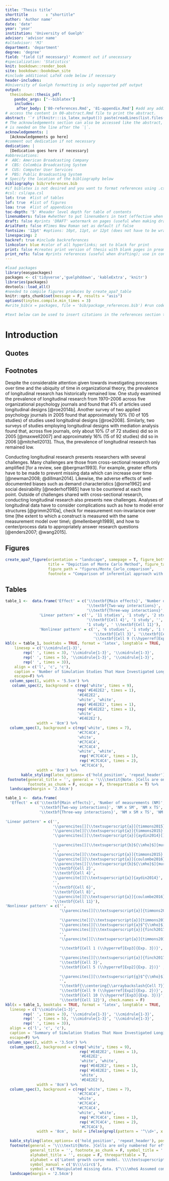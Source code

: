 ```yaml
---
title: 'Thesis title'
shorttitle        : "shortitle"
author: 'Author name'
date: 'date'
year: 'year'
institution: 'University of Guelph'
advisor: 'advisor name'
#altadvisor: 'MJ' 
department: 'department'
degree: 'degree'
field: 'field (if necessary)' #comment out if unecessary 
#specialization: 'Statistics'
knit: bookdown::render_book
site: bookdown::bookdown_site
#include additional LaTeX code below if necessary 
header-includes:
#University of Guelph formatting is only supported pdf output 
output:
  thesisdown::thesis_pdf: 
    pandoc_args: ["--biblatex"]
    includes:
     after_body: ['80-references.Rmd', '81-appendix.Rmd'] #add any additional files to be compiled after the main text
# access the content in 00-abstract.Rmd file to print the abstract. 
abstract: '`r if(knitr:::is_latex_output()) paste(readLines(list.files(path = here::here(),pattern = "00--abstract.Rmd", recursive = TRUE, full.names = TRUE)), collapse = "\n  ")`'
# The acknowledgements section can also be accessed like the abstract, or simply printed from the YAML header as shown below. Note that a tab 
# is needed on the line after the `|`.
acknowledgements: |
  [Acknowledgements go here]
#comment out dedication if not necessary
dedication: |
  [Dedication goes here if necessary] 
#abbreviations:
#  ABC: American Broadcasting Company
#  CBS: Colombia Broadcasting System
#  CUS: Computer User Services
#  PBS: Public Broadcasting System
# Specify the location of the bibliography below
bibliography: bib/references.bib
#if biblatex is not desired and you want to format references using .csl file, uncomment line below 
#csl: csl/apa.csl 
lot: true  #list of tables 
lof: true  #list of figures
loa: true  #list of appendices
toc-depth: '5' #header level depth for table of contents
linenumbers: false #whether to put linenumbers in text (effective when making drafts of dissertation)
draft: false #prints 'DRAFT' watermark on pages (useful when making drafts)
ArialFont: false #Times New Roman set as default if false
fontsize: '12pt' #options: 10pt, 11pt, or 12pt (does not have to be wrapped in quotation marks)
linespacing: 2
backref: true #include backreferences
linkcolor: blue #color of all hyperlinks; set to black for print 
print: false #creates print version of thesis with blank pages in preamble
print_refs: false #prints references (useful when drafting); use in conjunction with knit_exit() to stop rendering at any point 
---
```


<!--
Above is the YAML (YAML Ain't Markup Language) header that includes a lot of 
metadata used to produce the document.  Be careful with spacing in this header!

If you'd prefer to not include a Dedication, for example, simply delete the section entirely, or silence them (add # before each line). 

If you have other LaTeX packages you would like to include, list the packages after hyphens on new lines in the header-includes section.
-->

```r
#load packages
library(easypackages)
packages <- c('tidyverse','guelphddown', 'kableExtra', 'knitr') 
libraries(packages)
devtools::load_all()
#needed to compile figures produces by create_apa7_table
knitr::opts_chunk$set(message = F, results = "asis")
options(tinytex.compile.min_times = 3)
#write_bib(x = packages, file = 'bib/package_references.bib') #run code once for including packages in a .bib file 
```

```r
#text below can be used to insert citations in the references section that do not appear in the text
```

\nocite{R-tidyverse, R-nonlinSims, R-nonlinSimsAnalysis, R-devtools, R-RColorBrewer, R-cowplot, R-data.table, R-egg, R-ggbrace, R-ggtext, R-kableExtra, R-knitr}




# Introduction 
## Quotes

\begin{quote}
    ``Neither the behavior of human beings nor the activities of organizations can be defined without reference to time, and temporal aspects are critical for understanding them" \parencite[][p. 136]{navarro2015}.
\end{quote}

## Footnotes 

Despite the considerable attention given towards investigating processes over time and the ubiquity of time in organizational theory, the prevalence of longitudinal research has historically remained low. One study examined the prevalence of longitudinal research from 1970--2006 across five organizational psychology journals and found that 4% of articles used longitudinal designs [@roe2014b]. Another survey of two applied psychology journals in 2005 found that approximately 10% (10 of 105 studies) of studies used longitudinal designs [@roe2008]. Similarly, two surveys of studies employing longitudinal designs with mediation analysis found that, across five journals, only about 10% (7 of 72 studies) did so in 2005 [@maxwell2007] and approximately 16% (15 of 92 studies) did so in 2006 [@mitchell2013].\footnote{Note that the definition of a longitudinal design in \textcite{maxwell2007} and \textcite{mitchell2013} required that measurements be taken over at least three time points so that measurements of the predictor, mediator, and outcome variables were separated over time.} Thus, the prevalence of longitudinal research has remained low.

Conducting longitudinal research presents researchers with several challenges. Many challenges are those from cross-sectional research only amplified [for a review, see @bergman1993].\footnote{It should be noted that conducting a longitudinal study does alleviate some issues encountered in conducting cross-sectional research. For example, taking measurements over multiple time points likely reduces common method variance \parencites{podsakoff2003}[for an example, see ][]{ostroff2002}.} For example, greater efforts have to be made to prevent missing data which can increase over time [@newman2008; @dillman2014]. Likewise, the adverse effects of well-documented biases such as demand characteristics [@orne1962] and social desirability [@nederhof1985] have to be countered at each time point. Outside of challenges shared with cross-sectional research, conducting longitudinal research also presents new challenges. Analyses of longitudinal data have to consider complications such as how to model error structures [@grimm2010a], check for measurement non-invariance over time [the extent to which a construct is measured with the same measurement model over time\; @mellenbergh1989], and how to center/process data to appropriately answer research questions [@enders2007; @wang2015]. 

## Figures

```r
create_apa7_figure(orientation = "landscape", samepage = T, figure_bottom_margin = "0cm", 
                   title = "Depiction of Monte Carlo Method", figure_tag = "MonteCarlo-comparison", image_ratio = "0.7", 
                   figure_path = "figures/Monte_Carlo_comparison", 
                   footnote = "Comparison of inferential approach with the Monte Carlo approach. The inferential approach begins with a collected sample and then estimates the population parameter using an appropriate statistical model. The difference between the estimated and population value can be conceptualized as error. Because the population value is generally unknown in the inferential approach, it cannot estimate how much error is introduced by any given methodological or statistical deficiency. To estimate how much error is introduced by any given methodological or statistical deficiency, the Monte Carlo method needs to be used, which constitutes four steps. The Monte Carlo method first defines a population by setting parameter values. Second, many samples are generated from the pre-defined population, with some methodological deficiency built in to each data set (in this case, each sample has a specific amount of missing data). Third, each generated sample is then analyzed and the population estimates of each statistical model are averaged and compared to the pre-determined parameter value. Fourth, the difference between the estimate average and the known population value defines the extent to which the missing data manipulation affected parameter estimation (the difference between the population and average estimated population value is the parameter bias).")
```


## Tables

```r
table_1 <-  data.frame('Effect' = c('\\textbf{Main effects}', 'Number of measurements (NM)', 'Spacing of measurements (SM)', 'Time structuredness (TS)', 'Sample size (S)', 
                                    '\\textbf{Two-way interactions}', 'NM x SM', 'NM x TS', 'NM x S', 'SM x TS', 'SM x S', 'TS x S',
                                    '\\textbf{Three-way interactions}', 'NM x SM x TS', 'NM x SM x S', 'NM x TS x S', 'SM x TS x S'), 
               'Linear pattern' = c('', '11 studies', '1 study', '2 studies','11 studies', '', '1 study',  '1 study', '9 studies', '\\textbf{Cell 2}', 
                                    '\\textbf{Cell 4}', '1 study', '', '\\textbf{Cell 6}', '\\textbf{Cell 8}', 
                                    '1 study', ' \\textbf{Cell 11}'),
               'Nonlinear pattern' = c('', '6 studies', '1 study', '1 study', '7 studies', '', '1 study', ' \\textbf{Cell 1 (\\hyperref[Exp3]{Exp. 3})}', '5 studies', 
                                       '\\textbf{Cell 3}', '\\textbf{Cell 5 (\\hyperref[Exp2]{Exp. 2})}' , '2 studies', '', ' \\textbf{Cell 7}',
                                       '\\textbf{Cell 9 (\\hyperref[Exp2]{Exp. 2})}', ' \\textbf{Cell 10 (\\hyperref[Exp3]{Exp. 3})}', '\\textbf{Cell 12}'), check.names = F)
kbl(x = table_1, booktabs = TRUE, format = 'latex', longtable = TRUE, 
    linesep = c('\\cmidrule{1-3}',
        rep(' ', times = 3), '\\cmidrule{1-3}', '\\cmidrule{1-3}', 
        rep(' ', times = 5), '\\cmidrule{1-3}', '\\cmidrule{1-3}',
        rep(' ', times = 3)), 
    align = c('l', 'c', 'c'), 
    caption = 'Number of Simulation Studies That Have Investigated Longitudinal Issues with Linear and Nonlinear Change Patterns (\\textit{n} = 17)', 
    escape=F) %>%
  column_spec(1, width = '5.5cm') %>%
   column_spec(2, background = c(rep('white', times = 9), 
                                rep('#E4E2E2', times = 1), 
                                '#E4E2E2',
                                'white', 'white',
                                rep('#E4E2E2', times = 1), 
                                rep('#E4E2E2', times = 1),
                                'white',
                                '#E4E2E2'), 
              width = '8cm') %>%
  column_spec(3, background = c(rep('white', times = 7), 
                                '#C7C4C4',
                                'white', 
                                '#C7C4C4',
                                '#C7C4C4',
                                'white', 'white', 
                                 rep('#C7C4C4', times = 1), 
                                 rep('#C7C4C4', times = 2),
                                 '#C7C4C4'),  
              width = '8cm') %>% 
       kable_styling(latex_options= c('hold_position', 'repeat_header'), position = 'left') %>%
 footnote(general_title = '', general = '\\\\textit{Note. }Cells are only numbered for effects that have not been investigated. Cells shaded in light and dark grey, respectively indicate effects that have not been investigated with linear and nonlinear  patterns of change.', 
          footnote_as_chunk = F, escape = F, threeparttable = T) %>%
  landscape(margin = '2.54cm')
```


```r
table_1 <-  data.frame(
  'Effect' = c('\\textbf{Main effects}', 'Number of measurements (NM)', 'Spacing of measurements (SM)', 'Time structuredness (TS)', 'Sample size (S)', 
               '\\textbf{Two-way interactions}', 'NM x SM', 'NM x TS', 'NM x S', 'SM x TS', 'SM x S', 'TS x S',
               '\\textbf{Three-way interactions}', 'NM x SM x TS', 'NM x SM x S', 'NM x TS x S', 'SM x TS x S'), 
                       
'Linear pattern' = c('', 
                     '\\parencites[][\\textsuperscript{a}]{timmons2015}[][\\textsuperscript{b}$^{\\mho}$]{murphy2011}[][\\textsuperscript{c}$^{\\mho}$]{gasimova2014}[][\\textsuperscript{a}]{wu2014}[][\\textsuperscript{a}]{coulombe2016b}[][\\textsuperscript{a}]{ye2016}[][\\textsuperscript{a}]{finch2017}[][\\textsuperscript{d}]{orourke2021}[][\\textsuperscript{a}]{newsom2020}[][\\textsuperscript{a}]{coulombe2016}', 
                     '\\parencite[][\\textsuperscript{a}]{timmons2015}', 
                     '\\parencites[][\\textsuperscript{a}]{aydin2014}[][\\textsuperscript{a}]{coulombe2016}',
                     
                     '\\parencites[][\\textsuperscript{b}${\\mho}$]{murphy2011}[][\\textsuperscript{c}$^{\\mho}$]{gasimova2014}[][\\textsuperscript{a}]{wu2014}[][\\textsuperscript{a}]{coulombe2016b}[][\\textsuperscript{a}]{ye2016}[][\\textsuperscript{a}]{finch2017}[][\\textsuperscript{d}]{orourke2021}[][\\textsuperscript{a}]{newsom2020} [][\\textsuperscript{a}]{coulombe2016}[][\\textsuperscript{a}]{aydin2014}', 
                     '', 
                     '\\parencite[][\\textsuperscript{a}]{timmons2015}',  
                     '\\parencite[][\\textsuperscript{a}]{coulombe2016}', 
                     '\\parencites[][\\textsuperscript{b}${\\mho}$]{murphy2011}[][\\textsuperscript{c}$^{\\mho}$]{gasimova2014}[][\\textsuperscript{a}]{wu2014}[][\\textsuperscript{a}]{coulombe2016b}[][\\textsuperscript{a}]{ye2016}[][\\textsuperscript{a}]{finch2017}[][\\textsuperscript{d}]{orourke2021} [][\\textsuperscript{a}]{newsom2020}[][\\textsuperscript{a}]{coulombe2016}', 
                     '\\textbf{Cell 2}', 
                     '\\textbf{Cell 4}', 
                     '\\parencite[][\\textsuperscript{a}]{aydin2014}', 
                     '', 
                     '\\textbf{Cell 6}', 
                     '\\textbf{Cell 8}', 
                     '\\parencite[][\\textsuperscript{a}]{coulombe2016}', 
                     '\\textbf{Cell 11}'),
'Nonlinear pattern' = c('', 
                        '\\parencites[][\\textsuperscript{a}]{timmons2015}[][\\textsuperscript{a}]{finch2017}[][\\textsuperscript{e}$^{\\circ\\triangledown}$]{fine2019}[][\\textsuperscript{e,f}$^{\\triangledown}$]{fine2020}[][\\textsuperscript{g}]{liu2022}[][\\textsuperscript{h}$^{\\mho}$]{liu2021}[][\\textsuperscript{g}$^{\\mho}$]{liu2015}', 
                        
                        '\\parencite[][\\textsuperscript{a}]{timmons2015}', 
                        '\\parencites[][\\textsuperscript{a}$^{\\mho}$]{miller2017}[][\\textsuperscript{g}$^{\\mho}$]{liu2015}', 
                        '\\parencites[][\\textsuperscript{a}]{finch2017}[][\\textsuperscript{e}$^{\\circ\\triangledown}$]{fine2019}[][\\textsuperscript{e,f}$^{\\triangledown}$]{fine2020}[][\\textsuperscript{g}]{liu2022}[][\\textsuperscript{h}$^{\\mho}$]{liu2021}[][\\textsuperscript{g}$^{\\mho}$]{liu2015}[][\\textsuperscript{a}$^{\\mho}$]{miller2017}', 
                        '', 
                        '\\parencite[][\\textsuperscript{a}]{timmons2015}', 
                        
                        '\\textbf{Cell 1 (\\hyperref[Exp3]{Exp. 3})}', 
                        
                        '\\parencites[][\\textsuperscript{a}]{finch2017}[][\\textsuperscript{e}$^{\\circ\\triangledown}$]{fine2019}[][\\textsuperscript{e,f}$^{\\triangledown}$]{fine2020}[][\\textsuperscript{g}]{liu2022}[][\\textsuperscript{h}$^{\\mho}$]{liu2021}',
                        '\\textbf{Cell 3}', 
                        '\\textbf{Cell 5 (\\hyperref[Exp2]{Exp. 2})}' , 
                        
                        '\\parencites[][\\textsuperscript{g}$^{\\mho}$]{liu2015}[][\\textsuperscript{a}$^{\\mho}$]{miller2017}', 
                        '', 
                        '\\textbf{\\centering{\\arraybackslash{Cell 7}}}', 
                        '\\textbf{Cell 9 (\\hyperref[Exp2]{Exp. 2})}', 
                        '\\textbf{Cell 10 (\\hyperref[Exp3]{Exp. 3})}', 
                        '\\textbf{Cell 12}'), check.names = F)
kbl(x = table_1, booktabs = TRUE, format = 'latex', longtable = TRUE, 
  linesep = c('\\cmidrule{1-3}',
        rep(' ', times = 3), '\\cmidrule{1-3}', '\\cmidrule{1-3}', 
        rep(' ', times = 5), '\\cmidrule{1-3}', '\\cmidrule{1-3}',
        rep(' ', times = 3)), 
  align = c('l', 'c', 'c'), 
  caption = 'Summary of Simulation Studies That Have Investigated Longitudinal Issues with Linear and Nonlinear Change Patterns (\\textit{n} = 17)', 
  escape=F) %>%
 column_spec(2, width = '3.5cm') %>%
  column_spec(2, background = c(rep('white', times = 9), 
                                 rep('#E4E2E2', times = 1), 
                                 '#E4E2E2',
                                 'white', 'white',
                                 rep('#E4E2E2', times = 1), 
                                 rep('#E4E2E2', times = 1),
                                 'white',
                                 '#E4E2E2'), 
              width = '8cm') %>%
  column_spec(3, background = c(rep('white', times = 7), 
                                '#C7C4C4',
                                'white', 
                                '#C7C4C4',
                                '#C7C4C4',
                                'white', 'white', 
                                 rep('#C7C4C4', times = 1), 
                                 rep('#C7C4C4', times = 2),
                                 '#C7C4C4'),  
              width = '8cm',  bold = ifelse(grepl(pattern = '^\\d+', x = table_1$Nonlinear),T, F)) %>% 
  
  kable_styling(latex_options= c('hold_position', 'repeat_header'), position = 'left') %>%
  footnote(general = '\\\\textit{Note. }Cells are only numbered for effects that have not been investigated. Cells shaded in light and dark grey indicate effects that have not, respectively, been investigated with linear and nonlinear patterns of change.', 
           general_title = '', footnote_as_chunk = F, symbol_title = '', 
           alphabet_title = '', escape = F, threeparttable = T, 
           alphabet = c('Latent growth curve model. \\\\textsuperscript{b} Second-order latent growth curve model. \\\\textsuperscript{c} Hierarchical Bayesian model. \\\\textsuperscript{d} Bivariate latent change score model. \\\\textsuperscript{e} Functional mixed-effects model. \\\\textsuperscript{f} Nonlinear mixed-effects model. \\\\textsuperscript{g} Bilinear spline model. \\\\textsuperscript{g} Parallel bilinear spline model.'), 
           symbol_manual = c('$\\\\circ$'),
           symbol = c('Manipulated missing data. $^\\\\mho$ Assumed complex error structure (heterogeneous variances and/or correlated residuals). $^\\\\triangledown$ Contained pseudo-time structuredness manipulation.')) %>%
  landscape(margin = '2.54cm') 
```
